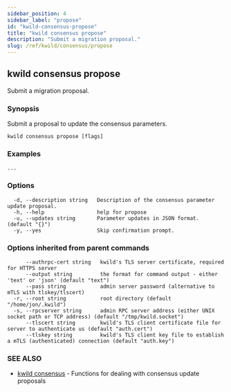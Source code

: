 ```yaml
---
sidebar_position: 4
sidebar_label: "propose"
id: "kwild-consensus-propose"
title: "kwild consensus propose"
description: "Submit a migration proposal."
slug: /ref/kwild/consensus/propose
---
```


## kwild consensus propose

Submit a migration proposal.

### Synopsis

Submit a proposal to update the consensus parameters.

```
kwild consensus propose [flags]
```

### Examples

```
...
```

### Options

```
  -d, --description string   Description of the consensus parameter update proposal.
  -h, --help                 help for propose
  -u, --updates string       Parameter updates in JSON format. (default "{}")
  -y, --yes                  Skip confirmation prompt.
```

### Options inherited from parent commands

```
      --authrpc-cert string   kwild's TLS server certificate, required for HTTPS server
      --output string         the format for command output - either 'text' or 'json' (default "text")
      --pass string           admin server password (alternative to mTLS with tlskey/tlscert)
  -r, --root string           root directory (default "/home/jon/.kwild")
  -s, --rpcserver string      admin RPC server address (either UNIX socket path or TCP address) (default "/tmp/kwild.socket")
      --tlscert string        kwild's TLS client certificate file for server to authenticate us (default "auth.cert")
      --tlskey string         kwild's TLS client key file to establish a mTLS (authenticated) connection (default "auth.key")
```

### SEE ALSO

* [kwild consensus](/docs/ref/kwild/consensus)	 - Functions for dealing with consensus update proposals


